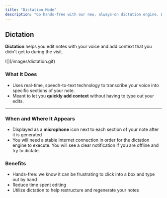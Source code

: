 ```yaml
---
title: "Dictation Mode"
description: "Go hands-free with our new, always-on dictation engine. Draft entire notes by voice, with real-time formatting and smart punctuation."
---
```


## Dictation

**Dictation** helps you edit notes with your voice and add context that you didn't get to during the visit.

<Frame>
  ![](/images/dictation.gif)
</Frame>

### What It Does

- Uses real-time, speech-to-text technology to transcribe your voice into specific sections of your note.
- Meant to let you **quickly add context** without having to type out your edits.

---

### When and Where It Appears

- Displayed as a **microphone** icon next to each section of your note after it is generated
- You will need a stable Internet connection in order for the dictation engine to execute. You will see a clear notification if you are offline and try to dictate.

### Benefits

- Hands-free: we know it can be frustrating to click into a box and type out by hand
- Reduce time spent editing
- Utilize dictation to help restructure and regenerate your notes